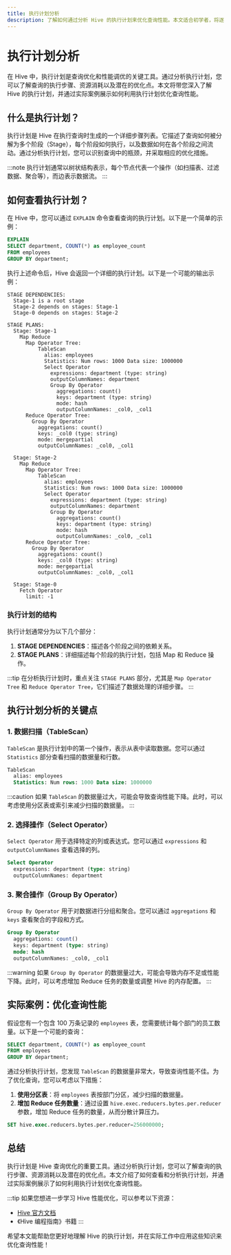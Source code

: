 ```yaml
---
title: 执行计划分析
description: 了解如何通过分析 Hive 的执行计划来优化查询性能。本文适合初学者，将逐步讲解执行计划的概念、分析方法以及实际应用场景。
---
```


# 执行计划分析

在 Hive 中，执行计划是查询优化和性能调优的关键工具。通过分析执行计划，您可以了解查询的执行步骤、资源消耗以及潜在的优化点。本文将带您深入了解 Hive 的执行计划，并通过实际案例展示如何利用执行计划优化查询性能。

## 什么是执行计划？

执行计划是 Hive 在执行查询时生成的一个详细步骤列表。它描述了查询如何被分解为多个阶段（Stage），每个阶段如何执行，以及数据如何在各个阶段之间流动。通过分析执行计划，您可以识别查询中的瓶颈，并采取相应的优化措施。

:::note
执行计划通常以树状结构表示，每个节点代表一个操作（如扫描表、过滤数据、聚合等），而边表示数据流。
:::

## 如何查看执行计划？

在 Hive 中，您可以通过 `EXPLAIN` 命令查看查询的执行计划。以下是一个简单的示例：

```sql
EXPLAIN
SELECT department, COUNT(*) as employee_count
FROM employees
GROUP BY department;
```

执行上述命令后，Hive 会返回一个详细的执行计划。以下是一个可能的输出示例：

```
STAGE DEPENDENCIES:
  Stage-1 is a root stage
  Stage-2 depends on stages: Stage-1
  Stage-0 depends on stages: Stage-2

STAGE PLANS:
  Stage: Stage-1
    Map Reduce
      Map Operator Tree:
          TableScan
            alias: employees
            Statistics: Num rows: 1000 Data size: 1000000
            Select Operator
              expressions: department (type: string)
              outputColumnNames: department
              Group By Operator
                aggregations: count()
                keys: department (type: string)
                mode: hash
                outputColumnNames: _col0, _col1
      Reduce Operator Tree:
        Group By Operator
          aggregations: count()
          keys: _col0 (type: string)
          mode: mergepartial
          outputColumnNames: _col0, _col1

  Stage: Stage-2
    Map Reduce
      Map Operator Tree:
          TableScan
            alias: employees
            Statistics: Num rows: 1000 Data size: 1000000
            Select Operator
              expressions: department (type: string)
              outputColumnNames: department
              Group By Operator
                aggregations: count()
                keys: department (type: string)
                mode: hash
                outputColumnNames: _col0, _col1
      Reduce Operator Tree:
        Group By Operator
          aggregations: count()
          keys: _col0 (type: string)
          mode: mergepartial
          outputColumnNames: _col0, _col1

  Stage: Stage-0
    Fetch Operator
      limit: -1
```

### 执行计划的结构

执行计划通常分为以下几个部分：

1. **STAGE DEPENDENCIES**：描述各个阶段之间的依赖关系。
2. **STAGE PLANS**：详细描述每个阶段的执行计划，包括 Map 和 Reduce 操作。

:::tip
在分析执行计划时，重点关注 `STAGE PLANS` 部分，尤其是 `Map Operator Tree` 和 `Reduce Operator Tree`，它们描述了数据处理的详细步骤。
:::

## 执行计划分析的关键点

### 1. 数据扫描（TableScan）

`TableScan` 是执行计划中的第一个操作，表示从表中读取数据。您可以通过 `Statistics` 部分查看扫描的数据量和行数。

```sql
TableScan
  alias: employees
  Statistics: Num rows: 1000 Data size: 1000000
```

:::caution
如果 `TableScan` 的数据量过大，可能会导致查询性能下降。此时，可以考虑使用分区表或索引来减少扫描的数据量。
:::

### 2. 选择操作（Select Operator）

`Select Operator` 用于选择特定的列或表达式。您可以通过 `expressions` 和 `outputColumnNames` 查看选择的列。

```sql
Select Operator
  expressions: department (type: string)
  outputColumnNames: department
```

### 3. 聚合操作（Group By Operator）

`Group By Operator` 用于对数据进行分组和聚合。您可以通过 `aggregations` 和 `keys` 查看聚合的字段和方式。

```sql
Group By Operator
  aggregations: count()
  keys: department (type: string)
  mode: hash
  outputColumnNames: _col0, _col1
```

:::warning
如果 `Group By Operator` 的数据量过大，可能会导致内存不足或性能下降。此时，可以考虑增加 Reduce 任务的数量或调整 Hive 的内存配置。
:::

## 实际案例：优化查询性能

假设您有一个包含 100 万条记录的 `employees` 表，您需要统计每个部门的员工数量。以下是一个可能的查询：

```sql
SELECT department, COUNT(*) as employee_count
FROM employees
GROUP BY department;
```

通过分析执行计划，您发现 `TableScan` 的数据量非常大，导致查询性能不佳。为了优化查询，您可以考虑以下措施：

1. **使用分区表**：将 `employees` 表按部门分区，减少扫描的数据量。
2. **增加 Reduce 任务数量**：通过设置 `hive.exec.reducers.bytes.per.reducer` 参数，增加 Reduce 任务的数量，从而分散计算压力。

```sql
SET hive.exec.reducers.bytes.per.reducer=256000000;
```

## 总结

执行计划是 Hive 查询优化的重要工具。通过分析执行计划，您可以了解查询的执行步骤、资源消耗以及潜在的优化点。本文介绍了如何查看和分析执行计划，并通过实际案例展示了如何利用执行计划优化查询性能。

:::tip
如果您想进一步学习 Hive 性能优化，可以参考以下资源：
- [Hive 官方文档](https://cwiki.apache.org/confluence/display/Hive/Home)
- 《Hive 编程指南》书籍
:::

希望本文能帮助您更好地理解 Hive 的执行计划，并在实际工作中应用这些知识来优化查询性能！